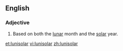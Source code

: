 ==English==
===Adjective===
{{en-adj|-}}

# {{context|of a calendar}} Based on both the [[lunar]] month and the [[solar]] year.

[[et:lunisolar]]
[[vi:lunisolar]]
[[zh:lunisolar]]